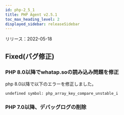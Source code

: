 ```yaml
---
id: php-2_5_1
title: PHP Agent v2.5.1
toc_max_heading_level: 2
displayed_sidebar: releaseSidebar
---
```



リリース：2022-05-18

## Fixed(バグ修正)

### PHP 8.0以降でwhatap.soの読み込み問題を修正

php 8.0以降で以下のエラーを修正しました。

```
undefined symbol: php_array_key_compare_unstable_i  
```

### PHP 7.0以降、デバッグログの削除
